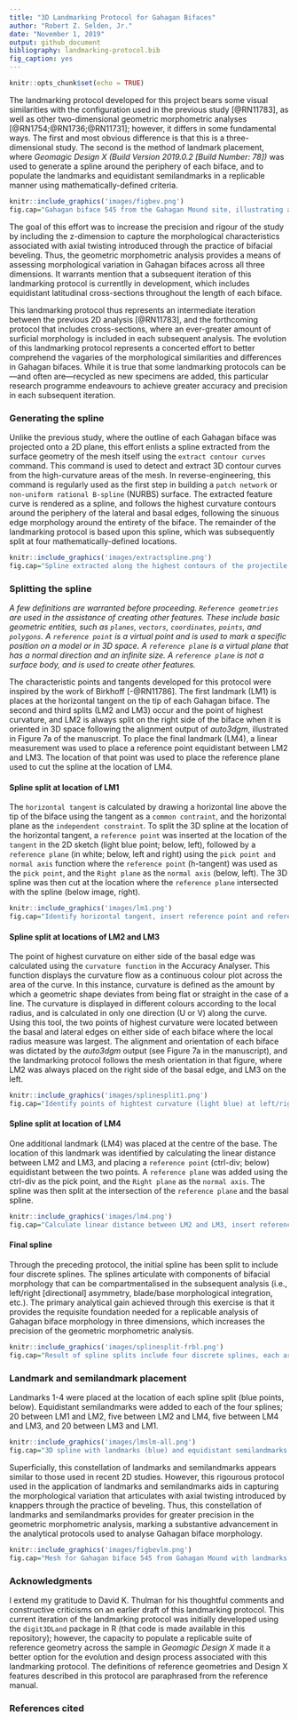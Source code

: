 ```yaml
---
title: "3D Landmarking Protocol for Gahagan Bifaces"
author: "Robert Z. Selden, Jr."
date: "November 1, 2019"
output: github_document
bibliography: landmarking-protocol.bib
fig_caption: yes
---
```


```r
knitr::opts_chunk$set(echo = TRUE)
```

The landmarking protocol developed for this project bears some visual similarities with the configuration used in the previous study [@RN11783], as well as other two-dimensional geometric morphometric analyses [@RN1754;@RN1736;@RN11731]; however, it differs in some fundamental ways. The first and most obvious difference is that this is a three-dimensional study. The second is the method of landmark placement, where _Geomagic Design X (Build Version 2019.0.2 [Build Number: 78])_ was used to generate a spline around the periphery of each biface, and to populate the landmarks and equidistant semilandmarks in a replicable manner using mathematically-defined criteria. 

```r
knitr::include_graphics('images/figbev.png')
fig.cap="Gahagan biface 545 from the Gahagan Mound site, illustrating axial twisting. \\label{figbev}"
```

The goal of this effort was to increase the precision and rigour of the study by including the z-dimension to capture the morphological characteristics associated with axial twisting introduced through the practice of bifacial beveling. Thus, the geometric morphometric analysis provides a means of assessing morphological variation in Gahagan bifaces across all three dimensions. It warrants mention that a subsequent iteration of this landmarking protocol is currentlly in development, which includes equidistant latitudinal cross-sections throughout the length of each biface. 

This landmarking protocol thus represents an intermediate iteration between the previous 2D analysis [@RN11783], and the forthcoming protocol that includes cross-sections, where an ever-greater amount of surficial morphology is included in each subsequent analysis. The evolution of this landmarking protocol represents a concerted effort to better comprehend the vagaries of the morphological similarities and differences in Gahagan bifaces. While it is true that some landmarking protocols can be---and often are---recycled as new specimens are added, this particular research programme endeavours to achieve greater accuracy and precision in each subsequent iteration.

### Generating the spline

Unlike the previous study, where the outline of each Gahagan biface was projected onto a 2D plane, this effort enlists a spline extracted from the surface geometry of the mesh itself using the `extract contour curves` command. This command is used to detect and extract 3D contour curves from the high-curvature areas of the mesh. In reverse-engineering, this command is regularly used as the first step in building a `patch network` or `non-uniform rational B-spline` (NURBS) surface. The extracted feature curve is rendered as a spline, and follows the highest curvature contours around the periphery of the lateral and basal edges, following the sinuous edge morphology around the entirety of the biface. The remainder of the landmarking protocol is based upon this spline, which was subsequently split at four mathematically-defined locations.

```r
knitr::include_graphics('images/extractspline.png')
fig.cap="Spline extracted along the highest contours of the projectile. \\label{figspline}"
```

### Splitting the spline

_A few definitions are warranted before proceeding. `Reference geometries` are used in the assistance of creating other features. These include basic geometric entities, such as `planes`, `vectors`, `coordinates`, `points`, and `polygons`. A `reference point` is a virtual point and is used to mark a specific position on a model or in 3D space. A `reference plane` is a virtual plane that has a normal direction and an infinite size. A `reference plane` is not a surface body, and is used to create other features._ 

The characteristic points and tangents developed for this protocol were inspired by the work of Birkhoff [-@RN11786]. The first landmark (LM1) is places at the horizontal tangent on the tip of each Gahagan biface. The second and third splits (LM2 and LM3) occur and the point of highest curvature, and LM2 is always split on the right side of the biface when it is oriented in 3D space following the alignment output of _auto3dgm_, illustrated in Figure 7a of the manuscript. To place the final landmark (LM4), a linear measurement was used to place a reference point equidistant between LM2 and LM3. The location of that point was used to place the reference plane used to cut the spline at the location of LM4.

#### Spline split at location of LM1

The `horizontal tangent` is calculated by drawing a horizontal line above the tip of the biface using the tangent as a `common contraint`, and the horizontal plane as the `independent constraint`. To split the 3D spline at the location of the horizontal tangent, a `reference point` was inserted at the location of the `tangent` in the 2D sketch (light blue point; below, left), followed by a `reference plane` (in white; below, left and right) using the `pick point and normal axis` function where the `reference point` (h-tangent) was used as the `pick point`, and the `Right plane` as the `normal axis` (below, left). The 3D spline was then cut at the location where the `reference plane` intersected with the spline (below image, right).

```r
knitr::include_graphics('images/lm1.png')
fig.cap="Identify horizontal tangent, insert reference point and reference plane (left). Use reference plane to cut spline at the location of the horizontal tangent (right). \\label{figlm1}"
```

#### Spline split at locations of LM2 and LM3

The point of highest curvature on either side of the basal edge was calculated using the `curvature function` in the Accuracy Analyser. This function displays the curvature flow as a continuous colour plot across the area of the curve. In this instance, curvature is defined as the amount by which a geometric shape deviates from being flat or straight in the case of a line. The curvature is displayed in different colours according to the local radius, and is calculated in only one direction (U or V) along the curve. Using this tool, the two points of highest curvature were located between the basal and lateral edges on either side of each biface where the local radius measure was largest. The alignment and orientation of each biface was dictated by the _auto3dgm_ output (see Figure 7a in the manuscript), and the landmarking protocol follows the mesh orientation in that figure, where LM2 was always placed on the right side of the basal edge, and LM3 on the left.

```r
knitr::include_graphics('images/splinesplit1.png')
fig.cap="Identify points of hightest curvature (light blue) at left/right intersection of lateral and basal edges. \\label{figsplinesplitlr}"
```

#### Spline split at location of LM4

One additional landmark (LM4) was placed at the centre of the base. The location of this landmark was identified by calculating the linear distance between LM2 and LM3, and placing a `reference point` (ctrl-div; below) equidistant between the two points. A `reference plane` was added using the ctrl-div as the pick point, and the `Right plane` as the `normal axis`. The spline was then split at the intersection of the `reference plane` and the basal spline.

```r
knitr::include_graphics('images/lm4.png')
fig.cap="Calculate linear distance between LM2 and LM3, insert reference plane coplanar to Right plane equidistant between LM2 and LM3, and use the reference plane to cut the spline.  \\label{figlm4}"
```

#### Final spline

Through the preceding protocol, the initial spline has been split to include four discrete splines. The splines articulate with components of bifacial morphology that can be compartmentalised in the subsequent analysis (i.e., left/right [directional] asymmetry, blade/base morphological integration, etc.). The primary analytical gain achieved through this exercise is that it provides the requisite foundation needed for a replicable analysis of Gahagan biface morphology in three dimensions, which increases the precision of the geometric morphometric analysis.

```r
knitr::include_graphics('images/splinesplit-frbl.png')
fig.cap="Result of spline splits include four discrete splines, each articulating with a potential region of analytical interest. \\label{figsplinesplit-frbl}"
```

### Landmark and semilandmark placement

Landmarks 1-4 were placed at the location of each spline split (blue points, below). Equidistant semilandmarks were added to each of the four splines; 20 between LM1 and LM2, five between LM2 and LM4, five between LM4 and LM3, and 20 between LM3 and LM1.

```r
knitr::include_graphics('images/lmslm-all.png')
fig.cap="3D spline with landmarks (blue) and equidistant semilandmarks (white) applied, with top, right, and front planes. Semilandmarks are renumbered in post.  \\label{figlmslm-all}"
```

Superficially, this constellation of landmarks and semilandmarks appears similar to those used in recent 2D studies. However, this rigourous protocol used in the application of landmarks and semilandmarks aids in capturing the morphological variation that articulates with axial twisting introduced by knappers through the practice of beveling. Thus, this constellation of landmarks and semilandmarks provides for greater precision in the geometric morphometric analysis, marking a substantive advancement in the analytical protocols used to analyse Gahagan biface morphology.

```r
knitr::include_graphics('images/figbevlm.png')
fig.cap="Mesh for Gahagan biface 545 from Gahagan Mound with landmarks and equidistant semilandmarks applied. \\label{figbevlm}"
```

### Acknowledgments

I extend my gratitude to David K. Thulman for his thoughtful comments and constructive criticisms on an earlier draft of this landmarking protocol. This current iteration of the landmarking protocol was initially developed using the `digit3DLand` package in R (that code is made available in this repository); however, the capacity to populate a replicable suite of reference geometry across the sample in _Geomagic Design X_ made it a better option for the evolution and design process associated with this landmarking protocol. The definitions of reference geometries and Design X features described in this protocol are paraphrased from the reference manual.

### References cited
